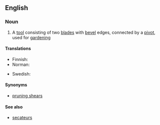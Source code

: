 ==English==

===Noun===
{{en-plural noun}}

# A [[tool]] consisting of two [[blade]]s with [[bevel]] edges, connected by a [[pivot]], used for [[gardening]]

====Translations====
{{trans-top|a tool}}
* Finnish: {{t|fi|puutarhasakset|p}}
* Norman: {{t|nrf|chîsieaux d'gardîn|m-p}} {{qualifier|Jersey}}
{{trans-mid}}
* Swedish: {{t|sv|trädgårdssax|c}}
{{trans-bottom}}

====Synonyms====
* [[pruning shears]]

====See also====
* [[secateurs]]